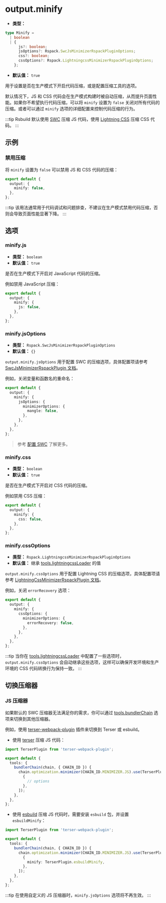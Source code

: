 # output.minify

- **类型：**

```ts
type Minify =
  | boolean
  | {
      js?: boolean;
      jsOptions?: Rspack.SwcJsMinimizerRspackPluginOptions;
      css?: boolean;
      cssOptions?: Rspack.LightningcssMinimizerRspackPluginOptions;
    };
```

- **默认值：** `true`

用于设置是否在生产模式下开启代码压缩，或是配置压缩工具的选项。

默认情况下，JS 和 CSS 代码会在生产模式构建时被自动压缩，从而提升页面性能。如果你不希望执行代码压缩，可以将 `minify` 设置为 `false` 关闭对所有代码的压缩。或者可以通过 `minify` 选项的详细配置来控制代码压缩的行为。

:::tip
Rsbuild 默认使用 [SWC](/guide/configuration/swc) 压缩 JS 代码，使用 [Lightning CSS](/guide/styling/css-usage#lightning-css) 压缩 CSS 代码。
:::

## 示例

### 禁用压缩

将 `minify` 设置为 `false` 可以禁用 JS 和 CSS 代码的压缩：

```ts title="rsbuild.config.ts"
export default {
  output: {
    minify: false,
  },
};
```

:::tip
该用法通常用于代码调试和问题排查，不建议在生产模式禁用代码压缩，否则会导致页面性能显著下降。
:::

## 选项

### minify.js

- **类型：** `boolean`
- **默认值：** `true`

是否在生产模式下开启对 JavaScript 代码的压缩。

例如禁用 JavaScript 压缩：

```ts title="rsbuild.config.ts"
export default {
  output: {
    minify: {
      js: false,
    },
  },
};
```

### minify.jsOptions

- **类型：** `Rspack.SwcJsMinimizerRspackPluginOptions`
- **默认值：** `{}`

`output.minify.jsOptions` 用于配置 SWC 的压缩选项，具体配置项请参考 [SwcJsMinimizerRspackPlugin 文档](https://rspack.dev/zh/plugins/rspack/swc-js-minimizer-rspack-plugin)。

例如，关闭变量和函数名的重命名：

```ts title="rsbuild.config.ts"
export default {
  output: {
    minify: {
      jsOptions: {
        minimizerOptions: {
          mangle: false,
        },
      },
    },
  },
};
```

> 参考 [配置 SWC](/guide/configuration/swc) 了解更多。

### minify.css

- **类型：** `boolean`
- **默认值：** `true`

是否在生产模式下开启对 CSS 代码的压缩。

例如禁用 CSS 压缩：

```ts title="rsbuild.config.ts"
export default {
  output: {
    minify: {
      css: false,
    },
  },
};
```

### minify.cssOptions

- **类型：** `Rspack.LightningcssMinimizerRspackPluginOptions`
- **默认值：** 继承 [tools.lightningcssLoader](/config/tools/lightningcss-loader) 的值

`output.minify.cssOptions` 用于配置 Lightning CSS 的压缩选项，具体配置项请参考 [LightningCssMinimizerRspackPlugin 文档](https://rspack.dev/zh/plugins/rspack/lightning-css-minimizer-rspack-plugin)。

例如，关闭 `errorRecovery` 选项：

```ts title="rsbuild.config.ts"
export default {
  output: {
    minify: {
      cssOptions: {
        minimizerOptions: {
          errorRecovery: false,
        },
      },
    },
  },
};
```

:::tip
当你在 [tools.lightningcssLoader](/config/tools/lightningcss-loader) 中配置了一些选项时，`output.minify.cssOptions` 会自动继承这些选项，这样可以确保开发环境和生产环境的 CSS 代码转换行为保持一致。
:::

## 切换压缩器

### JS 压缩器

如果默认的 SWC 压缩器无法满足你的需求，你可以通过 [tools.bundlerChain](/config/tools/bundler-chain) 选项来切换到其他压缩器。

例如，使用 [terser-webpack-plugin](https://github.com/terser/terser-webpack-plugin) 插件来切换到 Terser 或 esbuild。

- 使用 [terser](https://github.com/terser/terser) 压缩 JS 代码：

```ts title="rsbuild.config.ts"
import TerserPlugin from 'terser-webpack-plugin';

export default {
  tools: {
    bundlerChain(chain, { CHAIN_ID }) {
      chain.optimization.minimizer(CHAIN_ID.MINIMIZER.JS).use(TerserPlugin, [
        {
          // options
        },
      ]);
    },
  },
};
```

- 使用 [esbuild](https://github.com/evanw/esbuild) 压缩 JS 代码时，需要安装 `esbuild` 包，并设置 `esbuildMinify`：

```ts title="rsbuild.config.ts"
import TerserPlugin from 'terser-webpack-plugin';

export default {
  tools: {
    bundlerChain(chain, { CHAIN_ID }) {
      chain.optimization.minimizer(CHAIN_ID.MINIMIZER.JS).use(TerserPlugin, [
        {
          minify: TerserPlugin.esbuildMinify,
        },
      ]);
    },
  },
};
```

:::tip
在使用自定义的 JS 压缩器时，`minify.jsOptions` 选项将不再生效。
:::
